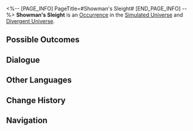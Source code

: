 <%-- [PAGE_INFO]
PageTitle=#Showman's Sleight#
[END_PAGE_INFO] --%>
{{Stub}}
{{Simulated Universe Event Infobox
|id            = 12701
|title         = 
|image         = Occurrence Salesperson.png
|domains_su    = Unknown
|domains_swarm = Unknown
|domains_gng   = Unknown
|domains_du    = Unknown
|domains_und   = Unknown
|requirements  = 
|prev          = 
|next          = 
|characters    = 
|factions      = 
|order         = 024
|order_du      = 044
}}
'''Showman's Sleight''' is an [[Divergent Universe/Occurrence|Occurrence]] in the [[Simulated Universe]] and [[Divergent Universe]].

==Possible Outcomes==
{{Possible Outcomes
|choice_1 = You can also smash the cup!
|result_1 = Discard 2 random 2-star Blessings and gain 2 random 3-star Blessing(s).
|path_1   = Erudition
|modes_1  = gng

|choice_2 = Select the cup on the right.
|result_2 = Discard 1 random Component(s) of 2-star rarity and obtain 3 random Component(s) of 2-star rarity.
|modes_2  = und

|choice_3 = Select the cup on the left.
|result_3 = Discard 1 random Component(s) of 1-star rarity and obtain 5 random Component(s) of 1-star rarity.
|modes_3  = und

|choice_4 = Select the cup on the right.
|result_4 = Discard 1 random 3-star Blessing and obtain 3 random 3-star Blessings.
|modes_4  = du

|choice_5 = You can also smash the cup!
|result_5 = Discard 2 random 2-star Blessings and gain 3 random 3-star Blessing(s).
|modes_5  = du

|choice_6 = Select the cup on the left.
|result_6 = Discard 2 random 2-star Blessings and obtain 4 random 2-star Blessings.
|modes_6  = su,swarm,gng,du

|choice_7 = Select the cup on the right.
|result_7 = Discard 1 random 3-star Blessing and obtain 2 random 3-star Blessings.
|modes_7  = su,swarm,gng

}}
<!--
==Gameplay Notes==
* 
-->
==Dialogue==
{{Dialogue Start}}
:{{tx}}
{{Dialogue End}}

==Other Languages==
{{Other Languages
|en   = Showman's Sleight
|zhs  = 伶人戏法
|zht  = 伶人戲法
|ja   = {{Rubi|伶人|れいじん}}の{{Rubi|手品|てじな}}
|ko   = 광대의 요술
|es   = El truco del actor
|fr   = La dextérité du comédien
|ru   = Артистические трюки
|th   = กลของนักแสดง
|vi   = Vai Diễn Hào Nhoáng
|de   = Schaustellertrick
|id   = Pertunjukan Sulap
|pt   = Trenó do Apresentador
}}

==Change History==
{{Change History|null}}

==Navigation==
{{Occurrence Navbox}}